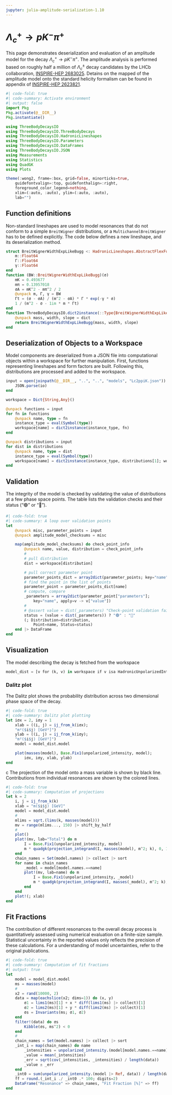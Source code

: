 ```yaml
---
jupyter: julia-amplitude-serialization-1.10
---
```


# $\Lambda_c^+ \to p K^- \pi^+$

This page demonstrates deserialization and evaluation of an amplitude model for the decay $\Lambda_c^+ \to p K^- \pi^+$. The amplitude analysis is performed based on roughly half a million of $\Lambda_c^{\pm}$ decay candidates by the LHCb collaboration, [INSPIRE-HEP 2683025](https://inspirehep.net/literature/2683025). Detains on the mapped of the amplitude model onto the standard helicity formalism can be found in appendix of [INSPIRE-HEP 2623821](https://inspirehep.net/literature/2623821).

```julia
#| code-fold: true
#| code-summary: Activate environment
#| output: false
import Pkg
Pkg.activate(@__DIR__)
Pkg.instantiate()

using ThreeBodyDecaysIO
using ThreeBodyDecaysIO.ThreeBodyDecays
using ThreeBodyDecaysIO.HadronicLineshapes
using ThreeBodyDecaysIO.Parameters
using ThreeBodyDecaysIO.DataFrames
using ThreeBodyDecaysIO.JSON
using Measurements
using Statistics
using QuadGK
using Plots

theme(:wong2, frame=:box, grid=false, minorticks=true,
    guidefontvalign=:top, guidefonthalign=:right,
    foreground_color_legend=nothing,
    xlim=(:auto, :auto), ylim=(:auto, :auto),
    lab="")
```

## Function definitions

Non-standard lineshapes are used to model resonances that do not conform to a simple `BreitWigner` distributions, or a `MultichannelBreitWigner` has to be defined explicitly.
The code below defines a new lineshape, and its deserialization method.

```julia
struct BreitWignerWidthExpLikeBugg <: HadronicLineshapes.AbstractFlexFunc
    m::Float64
    Γ::Float64
    γ::Float64
end
function (BW::BreitWignerWidthExpLikeBugg)(σ)
    mK = 0.493677
    mπ = 0.13957018
    σA = mK^2 - mπ^2 / 2
    @unpack m, Γ, γ = BW
    Γt = (σ - σA) / (m^2 - σA) * Γ * exp(-γ * σ)
    1 / (m^2 - σ - 1im * m * Γt)
end
function ThreeBodyDecaysIO.dict2instance(::Type{BreitWignerWidthExpLikeBugg}, dict)
    @unpack mass, width, slope = dict
    return BreitWignerWidthExpLikeBugg(mass, width, slope)
end
```

## Deserialization of Objects to a Workspace

Model components are deserialized from a JSON file into computational objects within a workspace for further manipulation. First, functions representing lineshapes and form factors are built. Following this, distributions are processed and added to the workspace.

```julia
input = open(joinpath(@__DIR__, "..", "..", "models", "Lc2ppiK.json")) do io
    JSON.parse(io)
end

workspace = Dict{String,Any}()

@unpack functions = input
for fn in functions
    @unpack name, type = fn
    instance_type = eval(Symbol(type))
    workspace[name] = dict2instance(instance_type, fn)
end

@unpack distributions = input
for dist in distributions
    @unpack name, type = dist
    instance_type = eval(Symbol(type))
    workspace[name] = dict2instance(instance_type, distributions[1]; workspace)
end
```

## Validation

The integrity of the model is checked by validating the value of distributions at a few phase space points.
The table lists the validation checks and their status ("🟢" or "🔴").

```julia
#| code-fold: true
#| code-summary: A loop over validation points
let
    @unpack misc, parameter_points = input
    @unpack amplitude_model_checksums = misc

    map(amplitude_model_checksums) do check_point_info
        @unpack name, value, distribution = check_point_info
        #
        # pull distribution
        dist = workspace[distribution]

        # pull correct parameter point
        parameter_points_dict = array2dict(parameter_points; key="name")
        # find the point in the list of points
        parameter_point = parameter_points_dict[name]
        # compute, compare
        _parameters = array2dict(parameter_point["parameters"];
            key="name", apply=v -> v["value"])
        #
        # @assert value ≈ dist(_parameters) "Check-point validation failed with $distribution 🥕"
        status = (value ≈ dist(_parameters)) ? "🟢" : "🔴"
        (; Distribution=distribution,
            Point=name, Status=status)
    end |> DataFrame
end
```

## Visualization

The model describing the decay is fetched from the workspace

```julia
model_dist = [v for (k, v) in workspace if v isa HadronicUnpolarizedIntensity] |> first;
```

### Dalitz plot

The Dalitz plot shows the probability distribution across two dimensional phase space of the decay.

```julia
#| code-fold: true
#| code-summary: Dalitz plot plotting
let iσx = 2, iσy = 1
    xlab = ((i, j) = ij_from_k(iσx);
    "m²($i$j) [GeV²]")
    ylab = ((i, j) = ij_from_k(iσy);
    "m²($i$j) [GeV²]")
    model = model_dist.model

    plot(masses(model), Base.Fix1(unpolarized_intensity, model);
        iσx, iσy, xlab, ylab)
end
```


c
The projection of the model onto a mass variable is shown by black line.
Contributions from individual resonances are shown by the colored lines.

```julia
#| code-fold: true
#| code-summary: Computation of projections
let k = 2
    i, j = ij_from_k(k)
    xlab = "m($i$j) [GeV]"
    model = model_dist.model
    #
    mlims = sqrt.(lims(k, masses(model)))
    mv = range(mlims..., 150) |> shift_by_half
    #
    plot()
    plot!(mv, lab="Total") do m
        I = Base.Fix1(unpolarized_intensity, model)
        m * quadgk(projection_integrand(I, masses(model), m^2; k), 0, 1)[1]
    end
    chain_names = Set(model.names) |> collect |> sort
    for name in chain_names
        _model = model[model.names.==name]
        plot!(mv, lab=name) do m
            I = Base.Fix1(unpolarized_intensity, _model)
            m * quadgk(projection_integrand(I, masses(_model), m^2; k), 0, 1)[1]
        end
    end
    plot!(; xlab)
end
```

## Fit Fractions

The contribution of different resonances to the overall decay process is quantitatively assessed using numerical evaluation on a finite-size sample. Statistical uncertainty in the reported values only reflects the precision of these calculations. For a understanding of model uncertainties, refer to the original publications.

```julia
#| code-fold: true
#| code-summary: Computation of fit fractions
#| output: true
let
    model = model_dist.model
    ms = masses(model)
    #
    x2 = rand(10000, 2)
    data = map(eachslice(x2; dims=1)) do (x, y)
        σ1 = lims1(ms)[1] + x * diff(lims1(ms) |> collect)[1]
        σ2 = lims2(ms)[1] + y * diff(lims2(ms) |> collect)[1]
        σs = Invariants(ms; σ1, σ2)
    end
    filter!(data) do σs
        Kibble(σs, ms^2) < 0
    end
    #
    chain_names = Set(model.names) |> collect |> sort
    _int_i = map(chain_names) do name
        _intensities = unpolarized_intensity.(model[model.names.==name] |> Ref, data)
        _value = mean(_intensities)
        _err = sqrt(cov(_intensities, _intensities) / length(data))
        _value ± _err
    end
    _int0 = sum(unpolarized_intensity.(model |> Ref, data)) / length(data)
    ff = round.(_int_i ./ _int0 .* 100; digits=2)
    DataFrame("Resonance" => chain_names, "Fit Fraction [%]" => ff)
end
```
